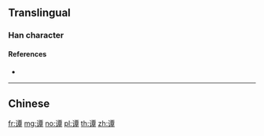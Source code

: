 {{character info/new}}
{{also|譚}}
==Translingual==

===Han character===
{{Han char|rn=149|rad=讠|as=12|sn=14|four=|canj=IVMWJ|ids=⿰讠覃}}

====References====
* {{Han ref|kx=1188.181|hdz=64017.090|uh=8C2D|ud=35885}}

----

==Chinese==
{{zh-see|譚}}

[[fr:谭]]
[[mg:谭]]
[[no:谭]]
[[pl:谭]]
[[th:谭]]
[[zh:谭]]